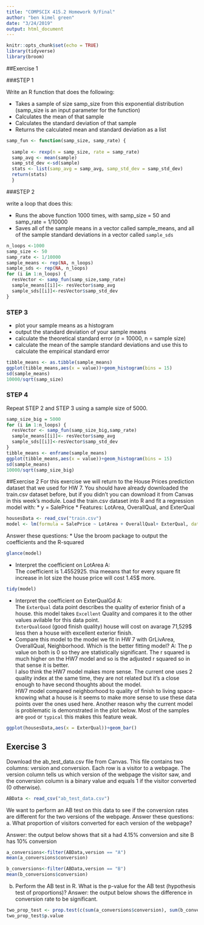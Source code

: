 ```yaml
---
title: "COMPSCIX 415.2 Homework 9/Final"
author: "ben kimel green"
date: "3/24/2019"
output: html_document
---
```


```r
knitr::opts_chunk$set(echo = TRUE)
library(tidyverse)
library(broom)
```
##Exercise 1

###STEP 1

Write an R function that does the following:

* Takes a sample of size samp_size from this exponential distribution (samp_size is an input parameter for the function)
* Calculates the mean of that sample
* Calculates the standard deviation of that sample
* Returns the calculated mean and standard deviation as a list
```r
samp_fun <- function(samp_size, samp_rate) {
  
  sample <- rexp(n = samp_size, rate = samp_rate)
  samp_avg <- mean(sample)
  samp_std_dev <-sd(sample)
  stats <- list(samp_avg = samp_avg, samp_std_dev = samp_std_dev)
  return(stats) 
  }
```

###STEP 2

write a loop that does this:

* Runs the above function 1000 times, with samp_size = 50 and samp_rate = 1/10000
* Saves all of the sample means in a vector called sample_means, and all of the sample standard deviations in a vector called `sample_sds`
```r
n_loops <-1000
samp_size <- 50
samp_rate <- 1/10000
sample_means <- rep(NA, n_loops)
sample_sds <- rep(NA, n_loops)
for (i in 1:n_loops) {
  resVector <- samp_fun(samp_size,samp_rate)
  sample_means[[i]]<- resVector$samp_avg
  sample_sds[[i]]<-resVector$samp_std_dev
}
```

### STEP 3

* plot your sample means as a histogram
* output the standard deviation of your sample means
* calculate the theoretical standard error (σ = 10000, n = sample size)
* calculate the mean of the sample standard deviations and use this to calculate the empirical standard
error
```r
tibble_means <- as.tibble(sample_means)
ggplot(tibble_means,aes(x = value))+geom_histogram(bins = 15)
sd(sample_means)
10000/sqrt(samp_size)
```
### STEP 4
Repeat STEP 2 and STEP 3 using a sample size of 5000.
```r
samp_size_big = 5000
for (i in 1:n_loops) {
  resVector <- samp_fun(samp_size_big,samp_rate)
  sample_means[[i]]<- resVector$samp_avg
  sample_sds[[i]]<-resVector$samp_std_dev
}
tibble_means <- enframe(sample_means)
ggplot(tibble_means,aes(x = value))+geom_histogram(bins = 15)
sd(sample_means)
10000/sqrt(samp_size_big)
```

##Exercise 2
For this exercise we will return to the House Prices prediction dataset that we used for HW 7. You should have already downloaded the train.csv dataset before, but if you didn’t you can download it from Canvas in this week’s module.
Load the train.csv dataset into R and fit a regression model with:
* y = SalePrice
* Features: LotArea, OverallQual, and ExterQual
```r
housesData <- read_csv("train.csv")
model <- lm(formula = SalePrice ~ LotArea + OverallQual+ ExterQual, data = housesData)
```
Answer these questions:
* Use the broom package to output the coefficients and the R-squared
```r
glance(model)
```

* Interpret the coefficient on LotArea
A:<br/> 
The coefficient is 1.4552925. thia meeans that for every square fit increase in lot size the house price will cost 1.45$ more. 
```r
tidy(model)
```

* Interpret the coefficient on ExterQualGd
A:<br/> 
The `ExterQual` data point describes the quality of exterior finish of a house. this model takes `Excellent` Quality and compares it to the  other values avilable for this data point.<br/> `ExterQualGood` (good finish quality) house will cost on avarage 71,529$ less then a house with excellent exterior finish.<br/>
* Compare this model to the model we fit in HW 7 with GrLivArea, OverallQual, Neighborhood. Which
is the better fitting model?
A: The p value on both is 0 so they are statistically significant. The r squared is much higher on the HW7 model and so is the adjusted r squared so in that sense it is better. <br/>
I also think the HW7 model makes more sense. The current one uses 2 quality index at the same time, they are not  related but it's a close enough to have second thoughts about the model. <br/>
HW7 model compared neighborhood to quality of finish to living space- knowing what a house is it seems to make more sense to use these data points over the ones used here.
Another reason why the current model is problematic is demonstrated in the plot below. Most of the samples are `good` or `typical` this makes this feature weak.
```r
ggplot(housesData,aes(x = ExterQual))+geom_bar()
```

## Exercise 3

Download the ab_test_data.csv file from Canvas. This file contains two columns: version and conversion. Each row is a visitor to a webpage. The version column tells us which version of the webpage the visitor saw, and the conversion column is a binary value and equals 1 if the visitor converted (0 otherwise).
```r
ABData <- read_csv("ab_test_data.csv")
```

We want to perform an AB test on this data to see if the conversion rates are different for the two versions of the webpage.
Answer these questions:
a. What proportion of visitors converted for each version of the webpage?

Answer: the output below shows that sit a had 4.15% conversion and site B has 10% conversion

```r
a_conversions<-filter(ABData,version == "A")
mean(a_conversions$conversion)

b_conversions<-filter(ABData,version == "B")
mean(b_conversions$conversion)

```

b. Perform the AB test in R. What is the p-value for the AB test (hypothesis test of proportions)?
Answer: the output below shows the difference in conversion rate to be significant. 
```r

two_prop_test <- prop.test(c(sum(a_conversions$conversion), sum(b_conversions$conversion)), c(2000, 2000))
two_prop_test$p.value

```

